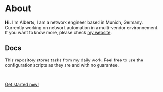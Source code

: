 # About

**Hi.**
I'm Alberto, I am a network engineer based in Munich, Germany. Currently working on network automation in a multi-vendor environnement. If you want to know more, please check [my website](https://agonza.net).

## Docs

This repository stores tasks from my daily work. Feel free to use the configuration scripts as they are and with no guarantee.

<br />

[Get started now!](/vendors)
